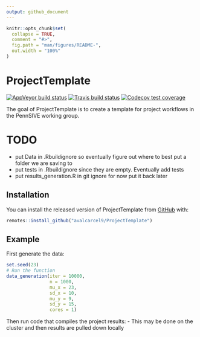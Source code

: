 ```yaml
---
output: github_document
---
```


<!-- README.md is generated from README.Rmd. Please edit that file -->

```r
knitr::opts_chunk$set(
  collapse = TRUE,
  comment = "#>",
  fig.path = "man/figures/README-",
  out.width = "100%"
)
```
# ProjectTemplate

<!-- badges: start -->
[![AppVeyor build status](https://ci.appveyor.com/api/projects/status/github/avalcarcel9/ProjectTemplate?branch=master&svg=true)](https://ci.appveyor.com/project/avalcarcel9/ProjectTemplate)
[![Travis build status](https://travis-ci.org/avalcarcel9/ProjectTemplate.svg?branch=master)](https://travis-ci.org/avalcarcel9/ProjectTemplate)
[![Codecov test coverage](https://codecov.io/gh/avalcarcel9/ProjectTemplate/branch/master/graph/badge.svg)](https://codecov.io/gh/avalcarcel9/ProjectTemplate?branch=master)
<!-- badges: end -->

The goal of ProjectTemplate is to create a template for project workflows in the PennSIVE working group.

# TODO

- put Data in .Rbuildignore so eventually figure out where to best put a folder we are saving to
- put tests in .Rbuildignore since they are empty. Eventually add tests
- put results_generation.R in git ignore for now put it back later

## Installation

You can install the released version of ProjectTemplate from [GitHub](https://github.com/avalcarcel9/ProjectTemplate) with:

```r
remotes::install_github("avalcarcel9/ProjectTemplate")
```

## Example

First generate the data:

```r
set.seed(23)
# Run the function
data_generation(iter = 10000,
                n = 1000,
                mu_x = 23,
                sd_x = 10,
                mu_y = 9,
                sd_y = 15,
                cores = 1)
```

Then run code that compiles the project results:
- This may be done on the cluster and then results are pulled down locally
